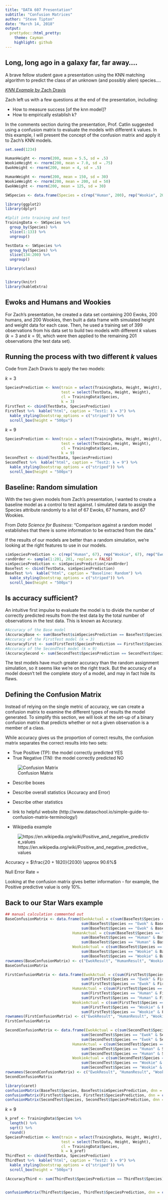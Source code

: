 ---
title: "DATA 607 Presentation"
subtitle: "Confusion Matrices"
author: "Steve Tipton"
date: "March 14, 2018"
output:
  prettydoc::html_pretty:
    theme: Cayman
    highlight: github
---

## Long, long ago in a galaxy far, far away....

A brave fellow student gave a presentation using the KNN matching algorithm to predict the class of an unknown (and possibly alien) species....

[*KNN Example* by Zach Dravis](http://rpubs.com/zdravis/368000)

Zach left us with a few questions at the end of the presentation, including:

* How to measure success [of the knn model]?
* How to empirically establish k?

In the comments section during the presentation, Prof. Catlin suggested using a confusion matrix to evaluate the models with different k values.  In this example, I will present the concept of the confusion matrix and apply it to Zach's KNN models.

```{r, echo = FALSE, warning = FALSE, message = FALSE}
set.seed(1234)

HumanHeight <- rnorm(200, mean = 5.5, sd = .5)
WookieHeight <- rnorm(200, mean = 7.0, sd = .75)
EwokHeight <- rnorm(200, mean = 4, sd = .5)

HumanWeight <- rnorm(200, mean = 150, sd = 30)
WookieWeight <- rnorm(200, mean = 200, sd = 50)
EwokWeight <- rnorm(200, mean = 125, sd = 30)

SWSpecies <- data.frame(Species = c(rep("Human", 200), rep("Wookie", 200), rep("Ewok", 200)), Height = c(HumanHeight, WookieHeight, EwokHeight), Weight = c(HumanWeight, WookieWeight, EwokWeight))

library(ggplot2)
library(dplyr)

#Split into training and test
TrainingData <- SWSpecies %>%
  group_by(Species) %>%
  slice(1:133) %>%
  ungroup()

TestData <- SWSpecies %>%
  group_by(Species) %>%
  slice(134:200) %>%
  ungroup()

library(class)


library(knitr)
library(kableExtra)
```

## Ewoks and Humans and Wookies

For Zach's presentation, he created a data set containing 200 Ewoks, 200 humans, and 200 Wookies, then built a data frame with simulated height and weight data for each case.  Then, he used a training set of 399 observations from his data set to build two models with different $k$ values ($k=3$ and $k=9$), which were then applied to the remaining 201 observations (the test data set).

## Running the process with two different $k$ values

Code from Zach Dravis to apply the two models:

$k=3$

```{r}
SpeciesPrediction <- knn(train = select(TrainingData, Height, Weight), 
                         test = select(TestData, Height, Weight), 
                         cl = TrainingData$Species, 
                         k = 3)
FirstTest <- cbind(TestData, SpeciesPrediction)
FirstTest %>%  kable("html", caption = "Test1: k = 3") %>%
  kable_styling(bootstrap_options = c("striped")) %>%
  scroll_box(height = "500px")
```

$k=9$

```{r}
SpeciesPrediction <- knn(train = select(TrainingData, Height, Weight), 
                         test = select(TestData, Height, Weight), 
                         cl = TrainingData$Species, 
                         k = 9)
SecondTest <- cbind(TestData, SpeciesPrediction)
SecondTest %>%  kable("html", caption = "Test2: k = 9") %>%
  kable_styling(bootstrap_options = c("striped")) %>%
  scroll_box(height = "500px")
```

## Baseline: Random simulation

With the two given models from Zach's presentation, I wanted to create a baseline model as a control to test against.  I simulated data to assign the Species attribute randomly to a list of 67 Ewoks, 67 humans, and 67 Wookies.

From *Data Science for Business*: "Comparison against a random model establishes that there is some information to be extracted from the data."

If the results of our models are better than a random simulation, we're looking at the right features to use in our models.

```{r}
simSpeciesPrediction <- c(rep("Human", 67), rep("Wookie", 67), rep("Ewok", 67))
randOrder <- sample(1:201, 201, replace = FALSE)
simSpeciesPrediction <- simSpeciesPrediction[randOrder]
BaseTest <- cbind(TestData, simSpeciesPrediction)
BaseTest %>%  kable("html", caption = "Baseline: Random") %>%
  kable_styling(bootstrap_options = c("striped")) %>%
  scroll_box(height = "500px")
```

## Is accuracy sufficient?

An intuitive first impulse to evaluate the model is to divide the number of correctly predicted results from the test data by the total number of observations in the test data.  This is known as Accuracy.

```{r}
#Accuracy of the Base model
(AccuracyBase <- sum(BaseTest$simSpeciesPrediction == BaseTest$Species)/length(BaseTest$simSpeciesPrediction))
#Accuracy of the FirstTest model (k = 3)
(AccuracyFirst <- sum(FirstTest$SpeciesPrediction == FirstTest$Species)/length(FirstTest$SpeciesPrediction))
#Accuracy of the SecondTest model (k = 9)
(AccuracySecond <- sum(SecondTest$SpeciesPrediction == SecondTest$Species)/length(SecondTest$SpeciesPrediction))
```

The test models have much greater accuracy than the random assignment simulation, so it seems like we're on the right track.  But the accuracy of a model doesn't tell the complete story of a model, and may in fact hide its flaws.

## Defining the Confusion Matrix

Instead of relying on the single metric of accuracy, we can create a confusion matrix to examine the different types of results the model generated.  To simplify this section, we will look at the set-up of a binary confusion matrix that predicts whether or not a given observation is a member of a class.

While accuracy gives us the proportion of correct results, the confusion matrix separates the correct results into two sets:

* True Positive (TP): the model correctly predicted YES 
* True Negative (TN): the model correctly predicted NO

![Confusion Matrix](ConfusionMatrix.png)

* Describe boxes
* Describe overall statistics (Accuracy and Error)
* Describe other statistics
* link to helpful website (http://www.dataschool.io/simple-guide-to-confusion-matrix-terminology/)

* Wikipedia example

![https://en.wikipedia.org/wiki/Positive_and_negative_predictive_values](wikiexample.png)

Accuracy = $\frac{20 + 1820}{2030} \approx 90.6%$

Null Error Rate = 

Looking at the confusion matrix gives better information - for example, the Positive predictive value is only 10%.

## Back to our Star Wars example

```{r, echo = FALSE, eval = FALSE, message = FALSE, warning = FALSE}
## manual calculation commented out
BaseConfusionMatrix <- data.frame(EwokActual = c(sum(BaseTest$Species == "Ewok" & BaseTest$simSpeciesPrediction == "Ewok"),
                                  sum(BaseTest$Species == "Ewok" & BaseTest$simSpeciesPrediction == "Human"),
                                  sum(BaseTest$Species == "Ewok" & BaseTest$simSpeciesPrediction == "Wookie")),
                              HumanActual = c(sum(BaseTest$Species == "Human" & BaseTest$simSpeciesPrediction == "Ewok"),
                                  sum(BaseTest$Species == "Human" & BaseTest$simSpeciesPrediction == "Human"),
                                  sum(BaseTest$Species == "Human" & BaseTest$simSpeciesPrediction == "Wookie")),
                              WookieActual = c(sum(BaseTest$Species == "Wookie" & BaseTest$simSpeciesPrediction == "Ewok"),
                                  sum(BaseTest$Species == "Wookie" & BaseTest$simSpeciesPrediction == "Human"),
                                  sum(BaseTest$Species == "Wookie" & BaseTest$simSpeciesPrediction == "Wookie")))
rownames(BaseConfusionMatrix) <- c("EwokResult", "HumanResult", "WookieResult")
BaseConfusionMatrix

FirstConfusionMatrix <- data.frame(EwokActual = c(sum(FirstTest$Species == "Ewok" & FirstTest$SpeciesPrediction == "Ewok"),
                                  sum(FirstTest$Species == "Ewok" & FirstTest$SpeciesPrediction == "Human"),
                                  sum(FirstTest$Species == "Ewok" & FirstTest$SpeciesPrediction == "Wookie")),
                              HumanActual = c(sum(FirstTest$Species == "Human" & FirstTest$SpeciesPrediction == "Ewok"),
                                  sum(FirstTest$Species == "Human" & FirstTest$SpeciesPrediction == "Human"),
                                  sum(FirstTest$Species == "Human" & FirstTest$SpeciesPrediction == "Wookie")),
                              WookieActual = c(sum(FirstTest$Species == "Wookie" & FirstTest$SpeciesPrediction == "Ewok"),
                                  sum(FirstTest$Species == "Wookie" & FirstTest$SpeciesPrediction == "Human"),
                                  sum(FirstTest$Species == "Wookie" & FirstTest$SpeciesPrediction == "Wookie")))
rownames(FirstConfusionMatrix) <- c("EwokResult", "HumanResult", "WookieResult")
FirstConfusionMatrix

SecondConfusionMatrix <- data.frame(EwokActual = c(sum(SecondTest$Species == "Ewok" & SecondTest$SpeciesPrediction == "Ewok"),
                                  sum(SecondTest$Species == "Ewok" & SecondTest$SpeciesPrediction == "Human"),
                                  sum(SecondTest$Species == "Ewok" & SecondTest$SpeciesPrediction == "Wookie")),
                              HumanActual = c(sum(SecondTest$Species == "Human" & SecondTest$SpeciesPrediction == "Ewok"),
                                  sum(SecondTest$Species == "Human" & SecondTest$SpeciesPrediction == "Human"),
                                  sum(SecondTest$Species == "Human" & SecondTest$SpeciesPrediction == "Wookie")),
                              WookieActual = c(sum(SecondTest$Species == "Wookie" & SecondTest$SpeciesPrediction == "Ewok"),
                                  sum(SecondTest$Species == "Wookie" & SecondTest$SpeciesPrediction == "Human"),
                                  sum(SecondTest$Species == "Wookie" & SecondTest$SpeciesPrediction == "Wookie")))
rownames(SecondConfusionMatrix) <- c("EwokResult", "HumanResult", "WookieResult")
SecondConfusionMatrix
```

```{r}
library(caret)
confusionMatrix(BaseTest$Species, BaseTest$simSpeciesPrediction, dnn = c("Prediction", "Actual"))
confusionMatrix(FirstTest$Species, FirstTest$SpeciesPrediction, dnn = c("Prediction", "Actual"))
confusionMatrix(SecondTest$Species, SecondTest$SpeciesPrediction, dnn = c("Prediction", "Actual"))
```

$k=9$

```{r}
k_pref <- TrainingData$Species %>%
  length() %>%
  sqrt() %>%
  round()
SpeciesPrediction <- knn(train = select(TrainingData, Height, Weight), 
                         test = select(TestData, Height, Weight), 
                         cl = TrainingData$Species, 
                         k = k_pref)
ThirdTest <- cbind(TestData, SpeciesPrediction)
ThirdTest %>%  kable("html", caption = "Test2: k = 9") %>%
  kable_styling(bootstrap_options = c("striped")) %>%
  scroll_box(height = "500px")

(AccuracyThird <- sum(ThirdTest$SpeciesPrediction == ThirdTest$Species)/length(ThirdTest$SpeciesPrediction))


confusionMatrix(ThirdTest$Species, ThirdTest$SpeciesPrediction, dnn = c("Prediction", "Actual"))
```
